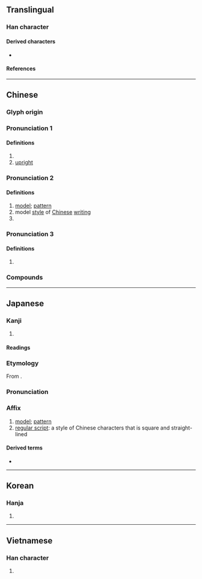 {{character info}}
==Translingual==

===Han character===
{{Han char|rn=75|rad=木|as=09|sn=13|four=41961|canj=DPPA|ids=⿰木皆}}

====Derived characters====
* {{l|mul|[[𭬐]]}}

====References====
{{Han ref|kx=0542.050|dkj=15185|dj=0930.010|hdz=21246.130|uh=6977}}

----

==Chinese==
{{zh-forms}}

===Glyph origin===
{{Han etym}}

===Pronunciation 1===
{{zh-pron
|m=jiē,kǎi,1nb=Mainland,2nb=Taiwan
|c=kaai2,gaai1
|mn=khái
|dial=n
|mc=y
|oc=y
|cat=n,a
}}

====Definitions====
{{zh-hanzi}}

# {{taxlink|Pistacia chinensis|species}}
# [[upright]]

===Pronunciation 2===
{{zh-pron
|m=kǎi
|m-s=
|c=kaai2,gaai1
|c-t=
|g=
|h=pfs=
|j=
|mb=kǎi
|md=
|mn=khái
|mn-t=kai2
|w=
|x=
|mc=2
|oc=2
|cat=n
}}

====Definitions====
{{zh-hanzi}}

# [[model]]; [[pattern]]
# model [[style]] of [[Chinese]] [[writing]]
# {{surname|zh}}

===Pronunciation 3===
{{zh-pron
|c=kaai2
|dial=n
|cat=cls
}}

====Definitions====
{{zh-hanzi}}

# {{lb|zh|Cantonese}} {{zh-classifier|[[slice]]s of a fruit, especially of an [[orange]], [[mandarin]], [[tangerine]], [[pomelo]], etc.}}

===Compounds===
{{zh-der|一代楷模|大楷|奉為楷模|小楷|工楷|恭楷|梁楷|楷則|楷式|楷書|楷模|楷法|楷隸|楷體|模楷|正楷|蠅頭小楷}}

----

==Japanese==

===Kanji===
{{ja-kanji|grade=|rs=木09}}

# {{rfdef|ja|sort=木09}}

====Readings====
{{ja-readings
|goon=け
|kanon=かい
|kun=かた, のっと-る, ただしい
}}

===Etymology===
{{ja-kanjitab|かい|yomi=o}}
From {{der|ja|ltc|sort=かい|-}} {{ltc-l|楷}}.

===Pronunciation===
{{ja-pron|かい|y=o}}

===Affix===
{{ja-pos|affix|かい}}

# [[model]]; [[pattern]]
# [[regular script]]: a style of Chinese characters that is square and straight-lined

====Derived terms====
* {{ja-r|楷書|かいしょ}}

----

==Korean==

===Hanja===
{{ko-hanja|hangeul=해|eumhun=|rv=hae|mr=hae|y=hay}}

# {{rfdef|ko|sort=木09}}

----

==Vietnamese==

===Han character===
{{vi-readings|rs=木09|reading=giai, khai}}

# {{rfdef|vi|sort=木09}}